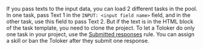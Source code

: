 <Cut title="I have two text versions that I want to show to my respondents: one version to half of the audience, and another version to the other half (like in A/B testing). Is this possible in Toloka, or do I need to create two separate projects?">

If you pass texts to the input data, you can load 2 different tasks in the pool. In one task, pass Text 1 in the `INPUT: <input field name>` field, and in the other task, use this field to pass Text 2. But if the text is in the HTML block of the task template, you need to clone the project. To let a Toloker do only one task in your project, use the [Submitted responses](https://toloka.ai/en/docs/guide/concepts/submitted-answers) rule. You can assign a skill or ban the Toloker after they submit one response.

</Cut>